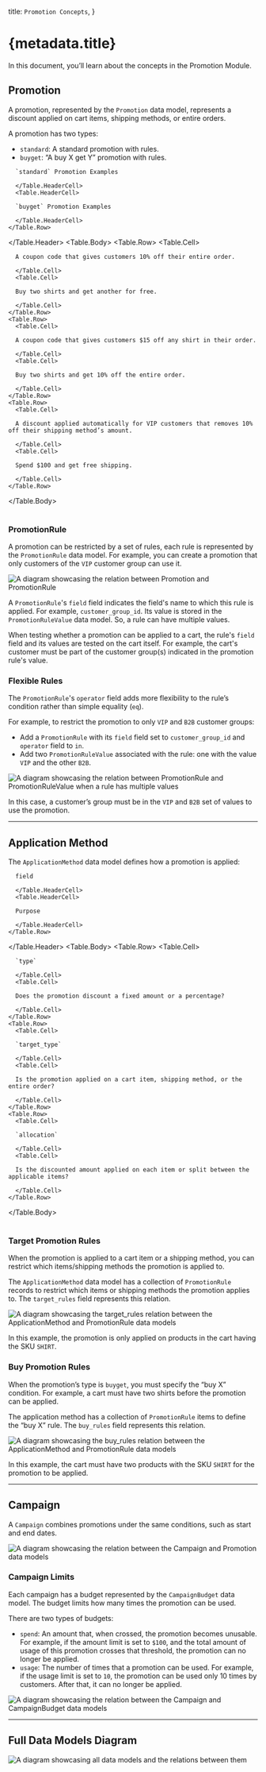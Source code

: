 
  title: `Promotion Concepts`,
}

# {metadata.title}

In this document, you’ll learn about the concepts in the Promotion Module.

## Promotion

A promotion, represented by the `Promotion` data model, represents a discount applied on cart items, shipping methods, or entire orders.

A promotion has two types:

- `standard`: A standard promotion with rules.
- `buyget`: “A buy X get Y” promotion with rules.

<Table>
  <Table.Header>
    <Table.Row>
      <Table.HeaderCell>
      
      `standard` Promotion Examples
      
      </Table.HeaderCell>
      <Table.HeaderCell>
      
      `buyget` Promotion Examples
      
      </Table.HeaderCell>
    </Table.Row>
  </Table.Header>
  <Table.Body>
    <Table.Row>
      <Table.Cell>

      A coupon code that gives customers 10% off their entire order.

      </Table.Cell>
      <Table.Cell>

      Buy two shirts and get another for free.

      </Table.Cell>
    </Table.Row>
    <Table.Row>
      <Table.Cell>

      A coupon code that gives customers $15 off any shirt in their order.

      </Table.Cell>
      <Table.Cell>

      Buy two shirts and get 10% off the entire order.

      </Table.Cell>
    </Table.Row>
    <Table.Row>
      <Table.Cell>

      A discount applied automatically for VIP customers that removes 10% off their shipping method’s amount.

      </Table.Cell>
      <Table.Cell>

      Spend $100 and get free shipping.

      </Table.Cell>
    </Table.Row>
  </Table.Body>
</Table>

### PromotionRule

A promotion can be restricted by a set of rules, each rule is represented by the `PromotionRule` data model. For example, you can create a promotion that only customers of the `VIP` customer group can use it.

![A diagram showcasing the relation between Promotion and PromotionRule](https://res.cloudinary.com/dza7lstvk/image/upload/v1709833196/Medusa%20Resources/promotion-promotion-rule_msbx0w.jpg)

A `PromotionRule`'s `field` field indicates the field's name to which this rule is applied. For example, `customer_group_id`. Its value is stored in the `PromotionRuleValue` data model. So, a rule can have multiple values.

When testing whether a promotion can be applied to a cart, the rule's `field` field and its values are tested on the cart itself. For example, the cart's customer must be part of the customer group(s) indicated in the promotion rule's value.

### Flexible Rules

The `PromotionRule`'s `operator` field adds more flexibility to the rule’s condition rather than simple equality (`eq`).

For example, to restrict the promotion to only `VIP` and `B2B` customer groups:

- Add a `PromotionRule` with its `field` field set to `customer_group_id` and `operator` field to `in`.
- Add two `PromotionRuleValue` associated with the rule: one with the value `VIP` and the other `B2B`.

![A diagram showcasing the relation between PromotionRule and PromotionRuleValue when a rule has multiple values](https://res.cloudinary.com/dza7lstvk/image/upload/v1709897383/Medusa%20Resources/promotion-promotion-rule-multiple_hctpmt.jpg)

In this case, a customer’s group must be in the `VIP` and `B2B` set of values to use the promotion.

---

## Application Method

The `ApplicationMethod` data model defines how a promotion is applied:

<Table>
  <Table.Header>
    <Table.Row>
      <Table.HeaderCell>
      
      field
      
      </Table.HeaderCell>
      <Table.HeaderCell>
      
      Purpose
      
      </Table.HeaderCell>
    </Table.Row>
  </Table.Header>
  <Table.Body>
    <Table.Row>
      <Table.Cell>

      `type`

      </Table.Cell>
      <Table.Cell>

      Does the promotion discount a fixed amount or a percentage?

      </Table.Cell>
    </Table.Row>
    <Table.Row>
      <Table.Cell>

      `target_type`

      </Table.Cell>
      <Table.Cell>

      Is the promotion applied on a cart item, shipping method, or the entire order?

      </Table.Cell>
    </Table.Row>
    <Table.Row>
      <Table.Cell>

      `allocation`

      </Table.Cell>
      <Table.Cell>

      Is the discounted amount applied on each item or split between the applicable items?

      </Table.Cell>
    </Table.Row>
  </Table.Body>
</Table>

### Target Promotion Rules

When the promotion is applied to a cart item or a shipping method, you can restrict which items/shipping methods the promotion is applied to.

The `ApplicationMethod` data model has a collection of `PromotionRule` records to restrict which items or shipping methods the promotion applies to. The `target_rules` field represents this relation. 

![A diagram showcasing the target_rules relation between the ApplicationMethod and PromotionRule data models](https://res.cloudinary.com/dza7lstvk/image/upload/v1709898273/Medusa%20Resources/application-method-target-rules_hqaymz.jpg)

In this example, the promotion is only applied on products in the cart having the SKU `SHIRT`.

### Buy Promotion Rules

When the promotion’s type is `buyget`, you must specify the “buy X” condition. For example, a cart must have two shirts before the promotion can be applied.

The application method has a collection of `PromotionRule` items to define the “buy X” rule. The `buy_rules` field represents this relation. 

![A diagram showcasing the buy_rules relation between the ApplicationMethod and PromotionRule data models](https://res.cloudinary.com/dza7lstvk/image/upload/v1709898453/Medusa%20Resources/application-method-buy-rules_djjuhw.jpg)

In this example, the cart must have two products with the SKU `SHIRT` for the promotion to be applied.

---

## Campaign

A `Campaign` combines promotions under the same conditions, such as start and end dates.

![A diagram showcasing the relation between the Campaign and Promotion data models](https://res.cloudinary.com/dza7lstvk/image/upload/v1709899225/Medusa%20Resources/campagin-promotion_hh3qsi.jpg)

### Campaign Limits

Each campaign has a budget represented by the `CampaignBudget` data model. The budget limits how many times the promotion can be used.

There are two types of budgets:

- `spend`: An amount that, when crossed, the promotion becomes unusable. For example, if the amount limit is set to `$100`, and the total amount of usage of this promotion crosses that threshold, the promotion can no longer be applied.
- `usage`: The number of times that a promotion can be used. For example, if the usage limit is set to `10`, the promotion can be used only 10 times by customers. After that, it can no longer be applied.

![A diagram showcasing the relation between the Campaign and CampaignBudget data models](https://res.cloudinary.com/dza7lstvk/image/upload/v1709899463/Medusa%20Resources/campagin-budget_rvqlmi.jpg)

---

## Full Data Models Diagram

![A diagram showcasing all data models and the relations between them](https://res.cloudinary.com/dza7lstvk/image/upload/v1709900277/Medusa%20Resources/promotion-architecture_an8mzy.jpg)